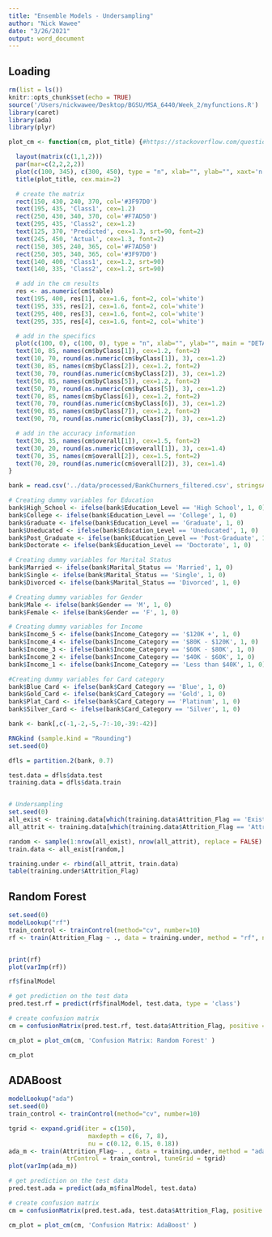 ```yaml
---
title: "Ensemble Models - Undersampling"
author: "Nick Wawee"
date: "3/26/2021"
output: word_document
---
```


## Loading

```r
rm(list = ls())
knitr::opts_chunk$set(echo = TRUE)
source('/Users/nickwawee/Desktop/BGSU/MSA_6440/Week_2/myfunctions.R')
library(caret)
library(ada)
library(plyr)

plot_cm <- function(cm, plot_title) {#https://stackoverflow.com/questions/23891140/r-how-to-visualize-confusion-matrix-using-the-caret-package

  layout(matrix(c(1,1,2)))
  par(mar=c(2,2,2,2))
  plot(c(100, 345), c(300, 450), type = "n", xlab="", ylab="", xaxt='n', yaxt='n')
  title(plot_title, cex.main=2)

  # create the matrix 
  rect(150, 430, 240, 370, col='#3F97D0')
  text(195, 435, 'Class1', cex=1.2)
  rect(250, 430, 340, 370, col='#F7AD50')
  text(295, 435, 'Class2', cex=1.2)
  text(125, 370, 'Predicted', cex=1.3, srt=90, font=2)
  text(245, 450, 'Actual', cex=1.3, font=2)
  rect(150, 305, 240, 365, col='#F7AD50')
  rect(250, 305, 340, 365, col='#3F97D0')
  text(140, 400, 'Class1', cex=1.2, srt=90)
  text(140, 335, 'Class2', cex=1.2, srt=90)

  # add in the cm results 
  res <- as.numeric(cm$table)
  text(195, 400, res[1], cex=1.6, font=2, col='white')
  text(195, 335, res[2], cex=1.6, font=2, col='white')
  text(295, 400, res[3], cex=1.6, font=2, col='white')
  text(295, 335, res[4], cex=1.6, font=2, col='white')

  # add in the specifics 
  plot(c(100, 0), c(100, 0), type = "n", xlab="", ylab="", main = "DETAILS", xaxt='n', yaxt='n')
  text(10, 85, names(cm$byClass[1]), cex=1.2, font=2)
  text(10, 70, round(as.numeric(cm$byClass[1]), 3), cex=1.2)
  text(30, 85, names(cm$byClass[2]), cex=1.2, font=2)
  text(30, 70, round(as.numeric(cm$byClass[2]), 3), cex=1.2)
  text(50, 85, names(cm$byClass[5]), cex=1.2, font=2)
  text(50, 70, round(as.numeric(cm$byClass[5]), 3), cex=1.2)
  text(70, 85, names(cm$byClass[6]), cex=1.2, font=2)
  text(70, 70, round(as.numeric(cm$byClass[6]), 3), cex=1.2)
  text(90, 85, names(cm$byClass[7]), cex=1.2, font=2)
  text(90, 70, round(as.numeric(cm$byClass[7]), 3), cex=1.2)

  # add in the accuracy information 
  text(30, 35, names(cm$overall[1]), cex=1.5, font=2)
  text(30, 20, round(as.numeric(cm$overall[1]), 3), cex=1.4)
  text(70, 35, names(cm$overall[2]), cex=1.5, font=2)
  text(70, 20, round(as.numeric(cm$overall[2]), 3), cex=1.4)
} 
```



```r
bank = read.csv('../data/processed/BankChurners_filtered.csv', stringsAsFactors = T)

# Creating dummy variables for Education
bank$High_School <- ifelse(bank$Education_Level == 'High School', 1, 0)
bank$College <- ifelse(bank$Education_Level == 'College', 1, 0)
bank$Graduate <- ifelse(bank$Education_Level == 'Graduate', 1, 0)
bank$Uneducated <- ifelse(bank$Education_Level == 'Uneducated', 1, 0)
bank$Post_Graduate <- ifelse(bank$Education_Level == 'Post-Graduate', 1, 0)
bank$Doctorate <- ifelse(bank$Education_Level == 'Doctorate', 1, 0)

# Creating dummy variables for Marital Status
bank$Married <- ifelse(bank$Marital_Status == 'Married', 1, 0)
bank$Single <- ifelse(bank$Marital_Status == 'Single', 1, 0)
bank$Divorced <- ifelse(bank$Marital_Status == 'Divorced', 1, 0)

# Creating dummy variables for Gender
bank$Male <- ifelse(bank$Gender == 'M', 1, 0)
bank$Female <- ifelse(bank$Gender == 'F', 1, 0)

# Creating dummy variables for Income
bank$Income_5 <- ifelse(bank$Income_Category == '$120K +', 1, 0)
bank$Income_4 <- ifelse(bank$Income_Category == '$80K - $120K', 1, 0)
bank$Income_3 <- ifelse(bank$Income_Category == '$60K - $80K', 1, 0)
bank$Income_2 <- ifelse(bank$Income_Category == '$40K - $60K', 1, 0)
bank$Income_1 <- ifelse(bank$Income_Category == 'Less than $40K', 1, 0)

#Creating dummy variables for Card category
bank$Blue_Card <- ifelse(bank$Card_Category == 'Blue', 1, 0)
bank$Gold_Card <- ifelse(bank$Card_Category == 'Gold', 1, 0)
bank$Plat_Card <- ifelse(bank$Card_Category == 'Platinum', 1, 0)
bank$Silver_Card <- ifelse(bank$Card_Category == 'Silver', 1, 0)

bank <- bank[,c(-1,-2,-5,-7:-10,-39:-42)]

RNGkind (sample.kind = "Rounding") 
set.seed(0)

dfls = partition.2(bank, 0.7)

test.data = dfls$data.test
training.data = dfls$data.train


# Undersampling
set.seed(0)
all_exist <- training.data[which(training.data$Attrition_Flag == 'Existing Customer'),]
all_attrit <- training.data[which(training.data$Attrition_Flag == 'Attrited Customer'),]

random <- sample(1:nrow(all_exist), nrow(all_attrit), replace = FALSE)
train.data <- all_exist[random,]

training.under <- rbind(all_attrit, train.data)
table(training.under$Attrition_Flag)
```

## Random Forest

```r
set.seed(0)
modelLookup("rf")
train_control <- trainControl(method="cv", number=10)
rf <- train(Attrition_Flag ~ ., data = training.under, method = "rf", ntree = 50,rControl = train_control, tuneGrid = expand.grid(mtry = c(4, 5, 6, 7, 8)), metric = 'Kappa')


print(rf)
plot(varImp(rf))

rf$finalModel

# get prediction on the test data
pred.test.rf = predict(rf$finalModel, test.data, type = 'class')

# create confusion matrix
cm = confusionMatrix(pred.test.rf, test.data$Attrition_Flag, positive = "Attrited Customer")

cm_plot = plot_cm(cm, 'Confusion Matrix: Random Forest' )

cm_plot
```

## ADABoost

```r
modelLookup("ada")
set.seed(0)
train_control <- trainControl(method="cv", number=10)

tgrid <- expand.grid(iter = c(150),         
                      maxdepth = c(6, 7, 8),       
                      nu = c(0.12, 0.15, 0.18))
ada_m <- train(Attrition_Flag~ . , data = training.under, method = "ada", metric = "Kappa",
                trControl = train_control, tuneGrid = tgrid)
plot(varImp(ada_m))

# get prediction on the test data
pred.test.ada = predict(ada_m$finalModel, test.data)

# create confusion matrix
cm = confusionMatrix(pred.test.ada, test.data$Attrition_Flag, positive = "Attrited Customer")

cm_plot = plot_cm(cm, 'Confusion Matrix: AdaBoost' )

```
